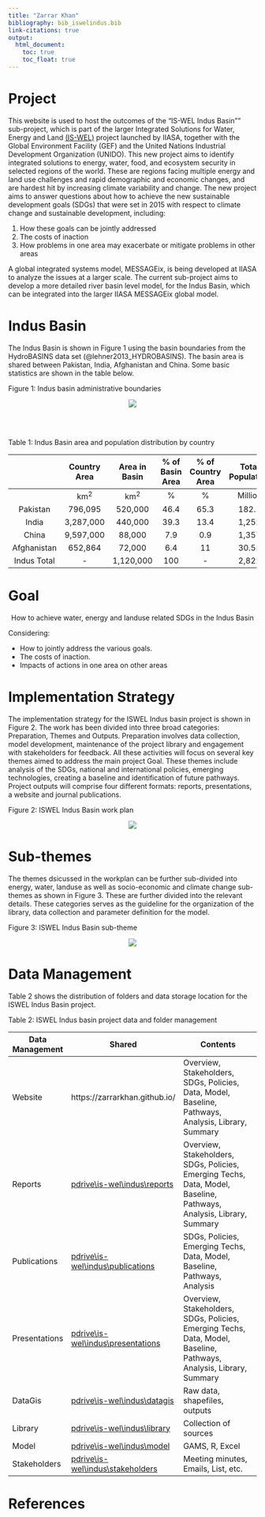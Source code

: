 ```yaml
---
title: "Zarrar Khan"
bibliography: bib_iswelindus.bib
link-citations: true
output:
  html_document:
    toc: true  
    toc_float: true 
---
```


# Project
This website is used to host the outcomes of the "IS-WEL Indus Basin"" sub-project, which is part of the larger Integrated Solutions for Water, Energy and Land [(IS-WEL)](http://www.iiasa.ac.at/web/home/research/researchProjects/Nexus_Solutions.html) project launched by IIASA, together with the Global Environment Facility (GEF) and the United Nations Industrial Development Organization (UNIDO). This new project aims to identify integrated solutions to energy, water, food, and ecosystem security in selected regions of the world. These are regions facing multiple energy and land use challenges and rapid demographic and economic changes, and are hardest hit by increasing climate variability and change. The new project aims to answer questions about how to achieve the new sustainable development goals (SDGs) that were set in 2015 with respect to climate change and sustainable development, including: 

1. How these goals can be jointly addressed 
2. The costs of inaction
3. How problems in one area may exacerbate or mitigate problems in other areas

A global integrated systems model, MESSAGEix, is being developed at IIASA to analyze the issues at a larger scale. The current sub-project aims to develop a more detailed river basin level model, for the Indus Basin, which can be integrated into the larger IIASA MESSAGEix global model. 

# Indus Basin
The Indus Basin is shown in Figure 1 using the basin boundaries from the HydroBASINS data set (@lehner2013_HYDROBASINS). The basin area is shared between Pakistan, India, Afghanistan and China. Some basic statistics are shown in the table below.


<p id="figcap"> Figure 1: Indus basin administrative boundaries</p>
<center>
<div id="fig">
![](figures\f_Map_Indus_IIASA_Orig_HYDROBASINS_fromPresent.png)
</div>
</center>

<br><br>

<p id="tabcap">Table 1: Indus Basin area and population distribution by country</p> 

|  	| Country Area 	| Area in Basin 	| % of Basin Area 	| % of Country Area 	| Total Population 	| Population in Indus 	|
|:-----------:	|:------------:	|:-------------:	|:---------------:	|:-----------------:	|:----------------:	|:-------------------:	|
|  	| km<sup>2</sup> 	| km<sup>2</sup>  	| % 	| % 	| Million 	|  	|
| Pakistan 	| 796,095 	| 520,000 	| 46.4 	| 65.3 	| 182.1 	| >150 	|
| India 	| 3,287,000 	| 440,000 	| 39.3 	| 13.4 	| 1,252 	| - 	|
| China 	| 9,597,000 	| 88,000 	| 7.9 	| 0.9 	| 1,357 	|  -	|
| Afghanistan 	| 652,864 	| 72,000 	| 6.4 	| 11 	| 30.55 	| - 	|
| Indus Total 	| - 	| 1,120,000 	| 100 	| - 	| 2,822 	| 300 	|

# Goal

<center>
<div id="box">
How to achieve water, energy and landuse related SDGs in the Indus Basin
</div>
</center>

Considering:
<ul>
<li> How to jointly address the various goals.</li>
<li> The costs of inaction.</li>
<li> Impacts of actions in one area on other areas</li>
</ul>

# Implementation Strategy

The implementation strategy for the ISWEL Indus basin project is shown in Figure 2. The work has been divided into three broad categories: Preparation, Themes and Outputs. Preparation involves data collection, model development, maintenance of the project library and engagement with stakeholders for feedback. All these activities will focus on several key themes aimed to address the main project Goal. These themes include analysis of the SDGs, national and international policies, emerging technologies, creating a baseline and identification of future pathways. Project outputs will comprise four different formats: reports, presentations, a website and journal publications.

<p id="figcap"> Figure 2: ISWEL Indus Basin work plan</p>
<center>
<div id="fig">
![](figures\f_workplan_presentOverview.PNG)
</div>
</center>

# Sub-themes

The themes dsicussed in the workplan can be further sub-divided into energy, water, landuse as well as socio-economic and climate change sub-themes as shown in Figure 3. These are further divided into the relevant details. These categories serves as the guideline for the organization of the library, data collection and parameter definition for the model. 

<p id="figcap"> Figure 3: ISWEL Indus Basin sub-theme</p>
<center>
<div id="fig">
![](figures\f_subthemes_presentOverview.PNG)
</div>
</center>

# Data Management

Table 2 shows the distribution of folders and data storage location for the ISWEL Indus Basin project.

<p id="tabcap">Table 2: ISWEL Indus basin project data and folder management</p> 

| Data Management | Shared                                | Contents                                                                                           |
|-----------------|---------------------------------------|----------------------------------------------------------------------------------------------------|
| Website         | https://zarrarkhan.github.io/         | Overview, Stakeholders, SDGs, Policies, Data, Model, Baseline, Pathways, Analysis, Library, Summary |
| Reports         | <a href="https://portal.iiasa.ac.at/dana/fb/smb/wfb.cgi?t=p&v=resource_1304000562.324190.2&si=0&ri=0&pi=0&sb=name&so=asc&dir=is-wel%5Cindus\reports">pdrive\\is-wel\\indus\\reports</a>       | Overview, Stakeholders, SDGs, Policies, Emerging Techs, Data, Model, Baseline, Pathways, Analysis, Library, Summary |
| Publications    | <a href="https://portal.iiasa.ac.at/dana/fb/smb/wfb.cgi?t=p&v=resource_1304000562.324190.2&si=0&ri=0&pi=0&sb=name&so=asc&dir=is-wel%5Cindus\publications">pdrive\\is-wel\\indus\\publications</a>  | SDGs, Policies, Emerging Techs, Data, Model, Baseline, Pathways, Analysis                                          |
| Presentations   | <a href="https://portal.iiasa.ac.at/dana/fb/smb/wfb.cgi?t=p&v=resource_1304000562.324190.2&si=0&ri=0&pi=0&sb=name&so=asc&dir=is-wel%5Cindus\presentations">pdrive\\is-wel\\indus\\presentations</a> | Overview, Stakeholders, SDGs, Policies, Emerging Techs, Data, Model, Baseline, Pathways, Analysis, Library, Summary |
| DataGis         | <a href="https://portal.iiasa.ac.at/dana/fb/smb/wfb.cgi?t=p&v=resource_1304000562.324190.2&si=0&ri=0&pi=0&sb=name&so=asc&dir=is-wel%5Cindus\datagis">pdrive\\is-wel\\indus\\datagis</a>       | Raw data, shapefiles, outputs                                                                      |
| Library         | <a href="https://portal.iiasa.ac.at/dana/fb/smb/wfb.cgi?t=p&v=resource_1304000562.324190.2&si=0&ri=0&pi=0&sb=name&so=asc&dir=is-wel%5Cindus\library">pdrive\\is-wel\\indus\\library</a>       | Collection of sources                                                                              |
| Model           | <a href="https://portal.iiasa.ac.at/dana/fb/smb/wfb.cgi?t=p&v=resource_1304000562.324190.2&si=0&ri=0&pi=0&sb=name&so=asc&dir=is-wel%5Cindus\model">pdrive\\is-wel\\indus\\model</a>       | GAMS, R, Excel                                                                                     |
| Stakeholders    | <a href="https://portal.iiasa.ac.at/dana/fb/smb/wfb.cgi?t=p&v=resource_1304000562.324190.2&si=0&ri=0&pi=0&sb=name&so=asc&dir=is-wel%5Cindus\stakeholders">pdrive\\is-wel\\indus\\stakeholders</a>   | Meeting minutes, Emails, List, etc.                                                                                 |

# References